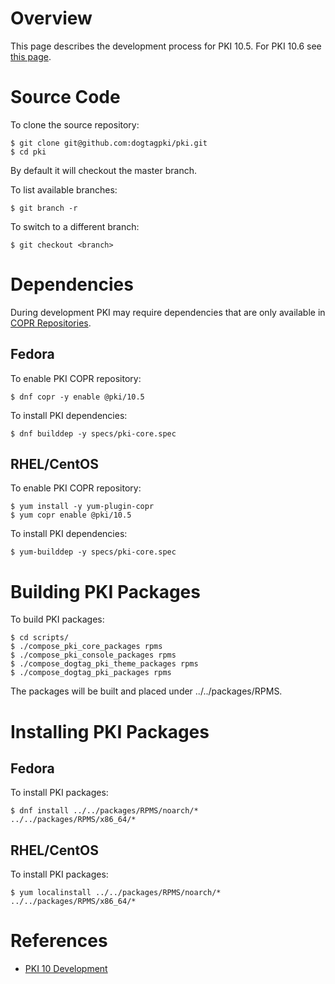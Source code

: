 = Overview =

This page describes the development process for PKI 10.5. For PKI 10.6 see [[PKI 10.6 Development|this page]].

= Source Code =

To clone the source repository:

<pre>
$ git clone git@github.com:dogtagpki/pki.git
$ cd pki
</pre>

By default it will checkout the master branch.

To list available branches:

<pre>
$ git branch -r
</pre>

To switch to a different branch:

<pre>
$ git checkout <branch>
</pre>

= Dependencies =

During development PKI may require dependencies that are only available in [https://github.com/dogtagpki/pki/wiki/COPR-Repositories COPR Repositories].

== Fedora ==

To enable PKI COPR repository:

<pre>
$ dnf copr -y enable @pki/10.5
</pre>

To install PKI dependencies:

<pre>
$ dnf builddep -y specs/pki-core.spec
</pre>

== RHEL/CentOS ==

To enable PKI COPR repository:

<pre>
$ yum install -y yum-plugin-copr
$ yum copr enable @pki/10.5
</pre>

To install PKI dependencies:

<pre>
$ yum-builddep -y specs/pki-core.spec
</pre>

= Building PKI Packages =

To build PKI packages:

<pre>
$ cd scripts/
$ ./compose_pki_core_packages rpms
$ ./compose_pki_console_packages rpms
$ ./compose_dogtag_pki_theme_packages rpms
$ ./compose_dogtag_pki_packages rpms
</pre>

The packages will be built and placed under ../../packages/RPMS.

= Installing PKI Packages =

== Fedora ==

To install PKI packages:

<pre>
$ dnf install ../../packages/RPMS/noarch/* ../../packages/RPMS/x86_64/*
</pre>

== RHEL/CentOS ==

To install PKI packages:

<pre>
$ yum localinstall ../../packages/RPMS/noarch/* ../../packages/RPMS/x86_64/*
</pre>

= References =

* [[PKI 10 Development]]
